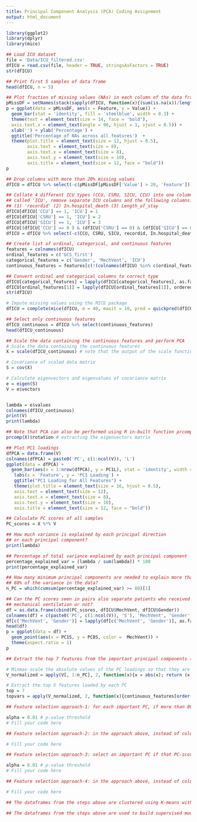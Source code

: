 ---
title: Principal Component Analysis (PCA) Coding Assignment
output: html_document
---

```{r}
library(ggplot2)
library(dplyr)
library(mice)
```

```{r}
## Load ICU dataset
file = 'Data/ICU_filtered.csv'
dfICU = read.csv(file, header = TRUE, stringsAsFactors = TRUE)
str(dfICU)
```

```{r}
## Print first 5 samples of data frame
head(dfICU, n = 5)
```

```{r}
## Plot fraction of missing values (NAs) in each column of the data frame
pMissDF = setNames(stack(sapply(dfICU, function(x){(sum(is.na(x))/length(x))*100}))[2:1], c('Feature','Value'))
p = ggplot(data = pMissDF, aes(x = Feature, y = Value)) +
  geom_bar(stat = 'identity', fill = 'steelblue', width = 0.3) +
  theme(text = element_text(size = 14, face = 'bold'),
  axis.text.x = element_text(angle = 90, hjust = 1, vjust = 0.5)) +
  xlab('') + ylab('Percentage') +
  ggtitle('Percentage of NAs across all features')  +
  theme(plot.title = element_text(size = 12, hjust = 0.5),
        axis.text = element_text(size = 8),
        axis.text.x = element_text(size = 8),
        axis.text.y = element_text(size = 10),
        axis.title = element_text(size = 12, face = "bold"))
p
```

```{r}
## Drop columns with more than 20% missing values
dfICU = dfICU %>% select(-c(pMissDF[pMissDF['Value'] > 20, 'Feature']))
```

```{r}
## Collate 4 different ICU types (CCU, CSRU, SICU, CCU) into one column
## called 'ICU', remove separate ICU columns and the following columns:
## (1) 'recordid' (2) In.hospital_death (3) Length_of_stay
dfICU[dfICU['CCU'] == 1, 'ICU'] = 1
dfICU[dfICU['CSRU'] == 1, 'ICU'] = 2
dfICU[dfICU['SICU'] == 1, 'ICU'] = 3
dfICU[(dfICU['CCU'] == 0 ) & (dfICU['CSRU'] == 0) & (dfICU['SICU'] == 0), 'ICU'] = 4
dfICU = dfICU %>% select(-c(CCU, CSRU, SICU, recordid, In.hospital_death, Length_of_stay))
```

```{r}
## Create list of ordinal, categorical, and continuous features
features = colnames(dfICU)
ordinal_features = c('GCS_first')
categorical_features = c('Gender', 'MechVent', 'ICU')
continuous_features = features[c(!(colnames(dfICU) %in% c(ordinal_features, categorical_features)))]
```

```{r}
## Convert ordinal and categorical columns to correct type
dfICU[categorical_features] = lapply(dfICU[categorical_features], as.factor)
dfICU[ordinal_features[1]] = lapply(dfICU[ordinal_features[1]], ordered, levels = seq(max(dfICU$GCS_first[!is.na(dfICU$GCS_first)]), min(dfICU$GCS_first[!is.na(dfICU$GCS_first)]), -1))
str(dfICU)
```

```{r}
# Impute missing values using the MICE package
dfICU = complete(mice(dfICU, m = 40, maxit = 10, pred = quickpred(dfICU, minpuc = 0.25), seed = 500))
```

```{r}
## Select only continuous features
dfICU_continuous = dfICU %>% select(continuous_features)
head(dfICU_continuous)
```

```{r}
## Scale the data containing the continuous features and perform PCA
# Scale the data containing the continuous features
X = scale(dfICU_continuous) # note that the output of the scale function is a matrix

# Covariance of scaled data matrix
S = cov(X) 

# Calculate eigenvectors and eigenvalues of covariance matrix
e = eigen(S) 
V = e$vectors


lambda = e$values
colnames(dfICU_continuous)
print(V)
print(lambda)
```

```{r}
## Note that PCA can also be performed using R in-built function prcomp()
prcomp(X)$rotation # extracting the eigenvectors matrix
```

```{r}
## Plot PC1 loadings
dfPCA = data.frame(V)
colnames(dfPCA) = paste0('PC', c(1:ncol(V)), 'L')
ggplot(data = dfPCA) +
  geom_bar(aes(x = 1:nrow(dfPCA), y = PC1L), stat = 'identity', width = 0.3, fill = 'steelblue') +
   labs(x = 'Feature', y = 'PC1 Loading') +
   ggtitle("PC1 Loading for All Features") +
   theme(plot.title = element_text(size = 16, hjust = 0.5),
   axis.text = element_text(size = 12),
   axis.text.x = element_text(size = 8),
   axis.text.y = element_text(size = 10),
   axis.title = element_text(size = 12, face = "bold"))
```


```{r}
## Calculate PC scores of all samples
PC_scores = X %*% V
```

```{r}
## How much variance is explained by each principal direction
## or each principal component?
print(lambda)
```

```{r}
## Percentage of total variance explained by each principal component
percentage_explained_var = (lambda / sum(lambda)) * 100
print(percentage_explained_var)
```


```{r}
## How many minimum principal components are needed to explain more than
## 80% of the variance in the data?
n_PC = which(cumsum(percentage_explained_var) >= 80)[1]
```

```{r}
## Can the PC scores seen in pairs also separate patients who received
## mechanical ventilation or not?
df = as.data.frame(cbind(PC_scores, dfICU$MechVent, dfICU$Gender))
colnames(df) = c(paste0('PC', c(1:ncol(V)), 'S'), 'MechVent', 'Gender')
df[c('MechVent', 'Gender')] = lapply(df[c('MechVent', 'Gender')], as.factor)
head(df)
p = ggplot(data = df) +
  geom_point(aes(x = PC1S, y = PC8S, color =  MechVent)) +
  theme(aspect.ratio = 1)
p
```

```{r}
## Extract the top 7 features from the important principal components (Pc) that were identified earlier using the minimum-of-eighty-percent-variance threshold

# Minmax-scale the absolute values of the PC loadings so that they are in the range 0 to 1
V_normalized = apply(V[, 1:n_PC], 2, function(x){x = abs(x); return (x - min(x))/(max(x)-min(x))})

# Extract the top 5 features loaded by each PC
top = 7
topvars = apply(V_normalized, 2, function(x){continuous_features[order(-x)[1:top]]})
```

```{r}
## Feature selection approach-1: for each important PC, if more than 80% of the top features' loadings for that PC are significantly different among the two MechVent groups (0=no ventilation, 1=ventilation) using the Kruskal-Wallis test, then that PC is selected. At the end of this approach, a certain number of the important PCs will be selected such that the corresponding PC-scores for the samples will be column-joined with the ordinal and categorical features to form the final dataframe that will be used for clustering.

alpha = 0.01 # p-value threshold
# Fill your code here
```

```{r}
## Feature selection approach-2: in the approach above, instead of column-binding the selected PC scores, first select the features that are common to the important PCs that are selected and column-bind those feature values with the ordinal and categorical features to create the final dataframe for clustering.

# Fill your code here
```

```{r}
## Feature selection approach-3: select an important PC if that PC-scores are significantly different among the two MechVent groups (0=no ventilation, 1=ventilation) using the Kruskal-Wallis test. At the end of this approach, a certain number of the important PCs will be selected such that the corresponding PC-scores for the samples will be column-joined with the ordinal and categorical features to form the final dataframe that will be used for clustering.

alpha = 0.01 # p-value threshold
# Fill your code here
```

```{r}
## Feature selection approach-4: in the approach above, instead of column-binding the selected PC scores, first select the features that are common to the important PCs that are selected and column-bind those feature values with the ordinal and categorical features to create the final dataframe for clustering.

# Fill your code here
```

```{r}
## The dataframes from the steps above are clustered using K-means with a custom distance metric (extension of Gower's distance). This will be implemented in Python.
```

```{r}
## The dataframes from the steps above are used to build supervised models with MechVent as the target variable. This will also be implemented in Python.
```


